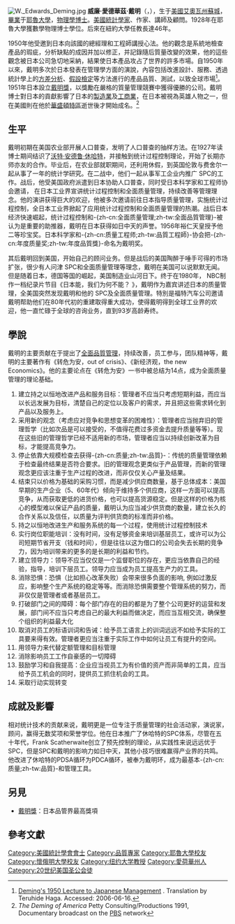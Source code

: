 {{NoteTA
|1=zh-cn:質量;zh-tw:品質;
|2=zh-cn:质量管理;zh-tw:品質管理;
}}

[[File:W._Edwards_Deming.jpg|thumb]]
'''威廉·愛德華茲·戴明'''（{{lang|en|William Edwards Deming}}，{{bd|1900年|10月14日|1993年|12月20日|catIdx=Deming, William Edwards}}），生于[[美國|美國]][[艾奧瓦州|艾奧瓦州]][[蘇城|蘇城]]，[[畢業|畢業]]于[[耶魯大學|耶魯大學]]，[[物理學|物理學]][[博士|博士]]。[[美國|美國]][[統計學家|統計學家]]、作家、講師及顧問。1928年在耶魯大學獲數學物理博士學位。后來在紐約大學任教長達46年。

1950年他受邀到日本向該國的總經理和工程師講授心法。他的觀念是系統地檢查產品的瑕疵，分析缺點的成因并加以修正，并記錄隨后質量改變的效果，他的這些觀念被日本公司急切地采納，結果使日本產品攻占了世界的許多市場。自1950年以來，戴明多次於日本發表在管理學方面的演說，內容包括改進設計、服務、透過統計學上的[[方差分析|方差分析]]、[[假設檢定|假設檢定]]等方法進行的產品品質、測試，以致全球市場<ref name=lecture>[http://deming.eng.clemson.edu/pub/den/deming_1950.htm Deming's 1950 Lecture to Japanese Management] {{webarchive|url=https://web.archive.org/web/20060907134446/http://deming.eng.clemson.edu/pub/den/deming_1950.htm |date=2006-09-07 }}. Translation by Teruhide Haga. Accessed: 2006-06-16.</ref>。1951年日本設立[[戴明獎|戴明獎]]，以獎勵在嚴格的質量管理競賽中獲得優勝的公司。戴明博士對日本的貢獻影響了日本的[[製造業|製造業]]及[[工商業|工商業]]，在日本被視為英雄人物之一，但在美國則在他於[[華盛頓特區|華盛頓特區]]逝世後才開始成名。<ref name=America>''The Deming of America'' Petty Consulting/Productions 1991, Documentary broadcast on the [[PBS|PBS]] network</ref>

==生平==
戴明初期在美国农业部开展人口普查，发明了人口普查的抽样方法。在1927年读博士期间结识了[[沃特·安德鲁·休哈特|沃特·安德鲁·休哈特]]，并接触到统计过程控制理论，开始了长期亦师亦友的合作。毕业后，在农业部就职期间，还利用休假，到英国伦敦与费舍尔一起从事了一年的统计学研究。在二战中，他们一起从事军工企业内推广 SPC的工作。战后，他受美国政府派遣到日本协助人口普查，同时受日本科学家和工程师协会邀请， 在日本工业界宣讲统计过程控制和全面质量管理，持续改善等管理理念。他的演讲获得巨大的欢迎，他被多次邀请前往日本指导质量管理，实施统计过程控制，全日本工业界掀起了应用统计过程控制和全面质量管理的热潮。战后日本经济快速崛起，统计过程控制和-{zh-cn:全面质量管理;zh-tw:全面品質管理}-被认为是重要的助推器，戴明在日本获得如日中天的声誉。1956年裕仁天皇授予他二等珍宝奖。日本科学家和-{zh-cn:质量工程师;zh-tw:品質工程師}-协会把-{zh-cn:年度质量奖;zh-tw:年度品質獎}-命名为戴明奖。

其后戴明回到美国，开始自己的顾问业务。但是战后的美国陶醉于唾手可得的市场扩张，很少有人问津 SPC和全面质量管理等理念，戴明在美国可以说默默无闻。但是随着日本，德国等国的崛起，美国制造业山河日下。终于在1980年， NBC制作一档纪录片节目《日本能，我们为何不能？ 》，戴明作为嘉宾讲述日本的质量管理，全美国突然发现戴明和他的 SPC及全面质量管理。特別是福特汽车公司邀请戴明帮助他们在80年代初的重建取得重大成功，使得戴明得到全球工业界的欢迎，他一直忙碌于全球的咨询业务，直到93岁高龄寿终。

==學說==
戴明的主要贡献在于提出了[[全面品質管理|全面品質管理]]，持续改善，员工参与，团队精神等，戴明的主要著作有《转危为安，out of crisis》、《新经济观，the new Economics》。他的主要论点在《转危为安》一书中被总结为14点，成为全面质量管理的理论基础。

#建立持之以恒地改进产品和服务目标：管理者不应当只考虑短期利益，而应当以长远发展为目标，清楚自己的定位以及客户的需求，并且把这些需求转化到产品以及服务上。
#采用新的观念（考虑应对竞争和思想变革的困难性）：管理者应当抛弃旧的管理哲学（比如次品是可以接受的，不值得花费过多资金去提升质量等等）。现在这些旧的管理哲学已经不适用新的市场，管理者应当以持续创新改革为目标，才能提高竞争力。
#停止依靠大规模检查去获得-{zh-cn:质量;zh-tw:品質}-：传统的质量管理依赖于检查最终结果是否符合要求。旧的管理观念更类似于产品管理，而新的管理观念更应该注重于生产过程的改进，而非仅仅关心产量及结果。
#结束只以价格为基础的采购习惯，而是减少供应商数量，基于总体成本：美国早期的生产企业（5、60年代）倾向于维持多个供应商，这样一方面可以提高竞争，从而获取更低的进货价格，也可以提高货源稳定。但是这样的价格为核心的模型难以保证产品的质量，戴明认为应当减少供货商的数量，建立长久的合作关系以及信任，以质量为评判供货商的标准而非价格。
#持之以恒地改进生产和服务系统的每一个过程，使用统计过程控制技术
#实行岗位职能培训：没有时间，没有足够资金来培训基层员工，或许可以为公司短期节省开支（钱和时间），但是往往以这为借口的公司会失去长期的竞争力，因为培训带来的更多的是长期的利益和节约。
#建立领导力：领导不应当仅仅是一个监督职位的存在，更应当依靠自己的经验，指导，培训下层员工。领导力应当成为员工提高生产力的工具。
#消除恐惧：恐惧（比如担心改革失败）会带来很多负面的影响, 例如过激反应，影响整个生产系统的稳定等等。而消除恐惧需要整个管理系统的努力，而非仅仅是管理者或者基层员工。
#打破部门之间的障碍：每个部门存在的目的都是为了整个公司更好的运营和发展，部门间不应当只考虑自己的最大利益而做决定，而应当互相交流，确保整个组织的利益最大化
#取消对员工的标语训词和告诫：给予员工语言上的训词远远不如给予实际的工具要来得有效。管理者更应当注重于实际工作中如何让员工有提升的空间。
#用领导力来代替定额管理和目标管理
#消除影响员工工作自豪感的一切障碍
#鼓励学习和自我提高：企业应当视员工为有价值的资产而非简单的工具，应当给予员工机会的同时，提供员工抓住机会的工具。
#采取行动实现转变

==成就及影響==
相对统计技术的贡献来说，戴明更是一位专注于质量管理的社会活动家，演说家，顾问，赢得无数奖项和荣誉学位。他在日本推广了休哈特的SPC体系，尽管在五十年代，Frank Scatherwaite创立了预先控制的理论，从实践性来说远远优于 SPC，但是SPC和戴明的影响力如日中天，其他小技巧很难赢得产业界的共鸣。他改进了休哈特的PDSA循环为PDCA循环，被奉为戴明环，成为最基本-{zh-cn:质量;zh-tw:品質}-和管理工具。

==另見==
*[[戴明獎|戴明獎]]：日本品管界最高獎項

==參考文獻==
{{reflist}}

{{Authority control}}
{{DEFAULTSORT:Deming, William Edwards}}
[[Category:美國統計學會會士|Category:美國統計學會會士]]
[[Category:品質專家|Category:品質專家]]
[[Category:耶魯大學校友|Category:耶魯大學校友]]
[[Category:懷俄明大學校友|Category:懷俄明大學校友]]
[[Category:纽约大学教授|Category:纽约大学教授]]
[[Category:愛荷華州人|Category:愛荷華州人]]
[[Category:20世纪美国圣公会徒|Category:20世纪美国圣公会徒]]